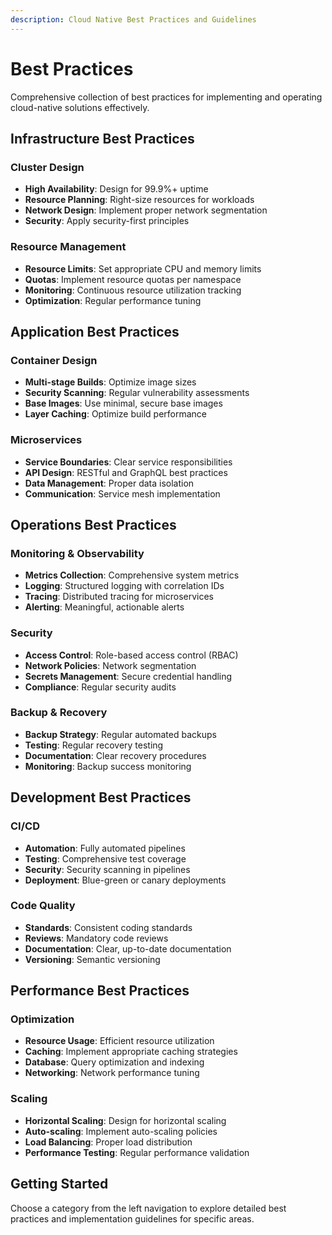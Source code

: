```yaml
---
description: Cloud Native Best Practices and Guidelines
---
```


# Best Practices

Comprehensive collection of best practices for implementing and operating cloud-native solutions effectively.

## Infrastructure Best Practices

### Cluster Design
- **High Availability**: Design for 99.9%+ uptime
- **Resource Planning**: Right-size resources for workloads
- **Network Design**: Implement proper network segmentation
- **Security**: Apply security-first principles

### Resource Management
- **Resource Limits**: Set appropriate CPU and memory limits
- **Quotas**: Implement resource quotas per namespace
- **Monitoring**: Continuous resource utilization tracking
- **Optimization**: Regular performance tuning

## Application Best Practices

### Container Design
- **Multi-stage Builds**: Optimize image sizes
- **Security Scanning**: Regular vulnerability assessments
- **Base Images**: Use minimal, secure base images
- **Layer Caching**: Optimize build performance

### Microservices
- **Service Boundaries**: Clear service responsibilities
- **API Design**: RESTful and GraphQL best practices
- **Data Management**: Proper data isolation
- **Communication**: Service mesh implementation

## Operations Best Practices

### Monitoring & Observability
- **Metrics Collection**: Comprehensive system metrics
- **Logging**: Structured logging with correlation IDs
- **Tracing**: Distributed tracing for microservices
- **Alerting**: Meaningful, actionable alerts

### Security
- **Access Control**: Role-based access control (RBAC)
- **Network Policies**: Network segmentation
- **Secrets Management**: Secure credential handling
- **Compliance**: Regular security audits

### Backup & Recovery
- **Backup Strategy**: Regular automated backups
- **Testing**: Regular recovery testing
- **Documentation**: Clear recovery procedures
- **Monitoring**: Backup success monitoring

## Development Best Practices

### CI/CD
- **Automation**: Fully automated pipelines
- **Testing**: Comprehensive test coverage
- **Security**: Security scanning in pipelines
- **Deployment**: Blue-green or canary deployments

### Code Quality
- **Standards**: Consistent coding standards
- **Reviews**: Mandatory code reviews
- **Documentation**: Clear, up-to-date documentation
- **Versioning**: Semantic versioning

## Performance Best Practices

### Optimization
- **Resource Usage**: Efficient resource utilization
- **Caching**: Implement appropriate caching strategies
- **Database**: Query optimization and indexing
- **Networking**: Network performance tuning

### Scaling
- **Horizontal Scaling**: Design for horizontal scaling
- **Auto-scaling**: Implement auto-scaling policies
- **Load Balancing**: Proper load distribution
- **Performance Testing**: Regular performance validation

## Getting Started

Choose a category from the left navigation to explore detailed best practices and implementation guidelines for specific areas.
